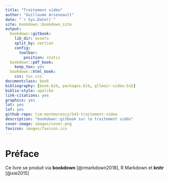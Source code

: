 ```yaml
--- 
title: "Traitement vidéo"
author: "Guillaume Arseneault"
date: "`r Sys.Date()`"
site: bookdown::bookdown_site
output:
  bookdown::gitbook:
    lib_dir: assets
    split_by: section
    config:
      toolbar:
        position: static
  bookdown::pdf_book:
    keep_tex: yes
  bookdown::html_book:
    css: toc.css
documentclass: book
bibliography: [book.bib, packages.bib, gllmair-video.bib]
biblio-style: apalike
link-citations: yes
graphics: yes
lot: yes
lof: yes
github-repo: tim-montmorency/543-traitement-video
description: "bookdown::gitbook sur le traitement vidéo"
cover-image: images/cover.png
favicon: images/favicon.ico
---
```

# Préface

Ce livre se produit via **bookdown** [@rmarkdown2018], R Markdown et **knitr** [@xie2015]